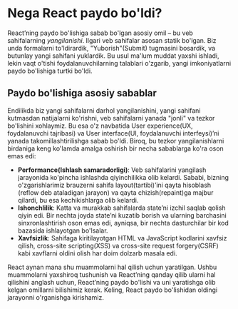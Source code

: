 
# Nega React paydo bo'ldi?

React’ning paydo bo'lishiga sabab bo'lgan asosiy omil – bu veb sahifalarning *yangilanishi*. Ilgari veb sahifalar asosan statik bo'lgan. Biz unda formalarni to'ldirardik, "Yuborish"(Submit) tugmasini bosardik, va butunlay yangi sahifani yuklardik. Bu usul ma'lum muddat yaxshi ishladi, lekin vaqt o'tishi foydalanuvchilarning talablari o'zgarib, yangi imkoniyatlarni paydo bo'lishiga turtki bo'ldi. 

## Paydo bo'lishiga asosiy sabablar

Endilikda biz yangi sahifalarni darhol yangilanishini, yangi sahifani kutmasdan natijalarni ko'rishni, veb sahifalarni yanada "jonli" va tezkor bo'lishini xohlaymiz. Bu esa o'z navbatida User experience(UX, foydalanuvchi tajribasi) va User interface(UI, foydalanuvchi interfeysi)’ni yanada takomillashtirilishga sabab bo'ldi. Biroq, bu tezkor yangilanishlarni birdaniga keng ko'lamda amalga oshirish bir necha sabablarga ko'ra oson emas edi:

 - **Performance(Ishlash samaradorligi)**: Veb sahifalarini yangilash jarayonida ko'pincha ishlashda qiyinchilikka olib kelardi. Sababi, bizning o'zgarishlarimiz brauzerni sahifa layout(tartibi)’ini qayta hisoblash (reflow deb ataladigan jarayon) va qayta chizish(repaint)ga majbur qilardi, bu esa kechikishlarga olib kelardi.
 - **Ishonchlilik**: Katta va murakkab sahifalarda state’ni izchil saqlab qolish qiyin edi. Bir nechta joyda state’ni kuzatib borish va ularning barchasini sinxronlashtirish oson emas edi, ayniqsa, bir nechta dasturchilar bir kod bazasida ishlayotgan bo'lsalar.
 - **Xavfsizlik**: Sahifaga kiritilayotgan HTML va JavaScript kodlarini xavfsiz qilish, cross-site scripting(XSS) va cross-site request forgery(CSRF) kabi xavflarni oldini olish har doim dolzarb masala edi.


React aynan mana shu muammolarni hal qilish uchun yaratilgan. Ushbu muammolarni yaxshiroq tushunish va React’ning qanday qilib ularni hal qilishini anglash uchun, React’ning paydo bo'lishi va uni yaratishga olib kelgan omillarni bilishimiz kerak. Keling, React paydo bo'lishidan oldingi jarayonni o'rganishga kirishamiz.
         